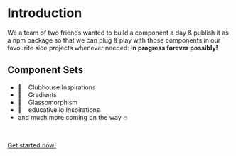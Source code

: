 # Introduction

We a team of two friends wanted to build a component a day & publish it as a npm package so that we can plug & play with those components in our favourite side projects whenever needed: **In progress forever possibly!**

## Component Sets

- <span style="margin-right: 10px">👋 </span>Clubhouse Inspirations
- <span style="margin-right: 10px">🎨 </span> Gradients
- <span style="margin-right: 10px">🥛 </span>Glassomorphism
- <span style="margin-right: 10px"> 📖 </span>educative.io Inspirations
- and much more coming on the way 🔥

<br />

[Get started now!](/getting-started)
